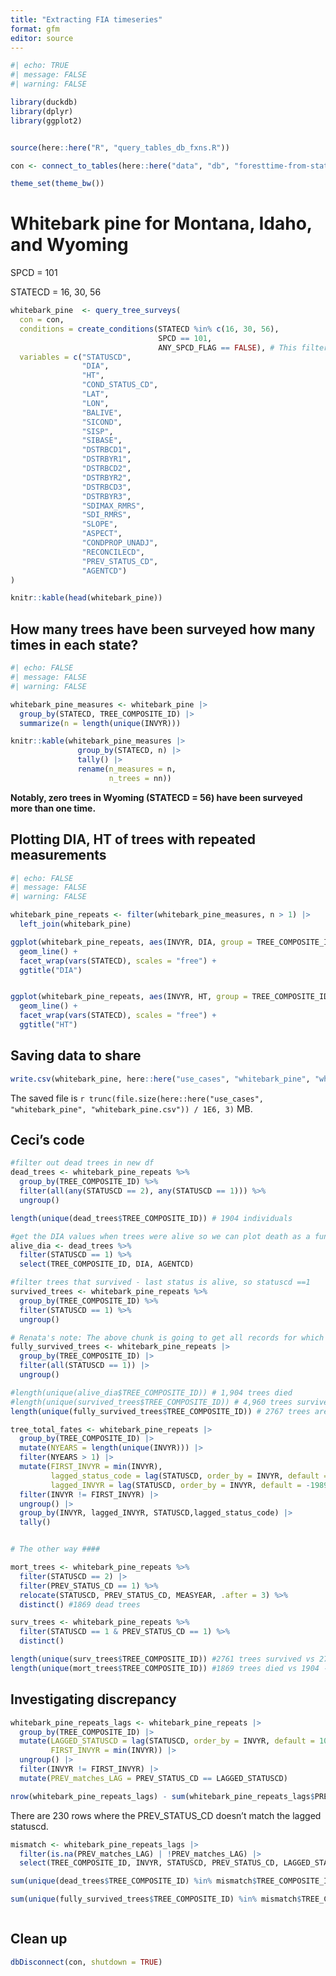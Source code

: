 ```yaml
---
title: "Extracting FIA timeseries"
format: gfm
editor: source
---
```


```r
#| echo: TRUE
#| message: FALSE
#| warning: FALSE

library(duckdb)
library(dplyr)
library(ggplot2)


source(here::here("R", "query_tables_db_fxns.R"))

con <- connect_to_tables(here::here("data", "db", "foresttime-from-state-parquet.duckdb"))

theme_set(theme_bw())

```


# Whitebark pine for Montana, Idaho, and Wyoming

SPCD = 101

STATECD = 16, 30, 56

```r

whitebark_pine  <- query_tree_surveys(
  con = con,
  conditions = create_conditions(STATECD %in% c(16, 30, 56),
                                 SPCD == 101,
                                 ANY_SPCD_FLAG == FALSE), # This filters out trees with changing SPCD over time
  variables = c("STATUSCD", 
                "DIA", 
                "HT", 
                "COND_STATUS_CD", 
                "LAT", 
                "LON",
                "BALIVE", 
                "SICOND", 
                "SISP", 
                "SIBASE",
                "DSTRBCD1",
                "DSTRBYR1",
                "DSTRBCD2",
                "DSTRBYR2",
                "DSTRBCD3",
                "DSTRBYR3",
                "SDIMAX_RMRS",
                "SDI_RMRS",
                "SLOPE",
                "ASPECT",
                "CONDPROP_UNADJ",
                "RECONCILECD",
                "PREV_STATUS_CD",
                "AGENTCD")
)

knitr::kable(head(whitebark_pine))

```


## How many trees have been surveyed how many times in each state?

```r
#| echo: FALSE
#| message: FALSE
#| warning: FALSE

whitebark_pine_measures <- whitebark_pine |> 
  group_by(STATECD, TREE_COMPOSITE_ID) |>
  summarize(n = length(unique(INVYR))) 

knitr::kable(whitebark_pine_measures |>
               group_by(STATECD, n) |>
               tally() |>
               rename(n_measures = n,
                      n_trees = nn))


```

**Notably, zero trees in Wyoming (STATECD = 56) have been surveyed more than one time.**

## Plotting DIA, HT of trees with repeated measurements

```r
#| echo: FALSE
#| message: FALSE
#| warning: FALSE

whitebark_pine_repeats <- filter(whitebark_pine_measures, n > 1) |>
  left_join(whitebark_pine)

ggplot(whitebark_pine_repeats, aes(INVYR, DIA, group = TREE_COMPOSITE_ID)) +
  geom_line() +
  facet_wrap(vars(STATECD), scales = "free") +
  ggtitle("DIA")


ggplot(whitebark_pine_repeats, aes(INVYR, HT, group = TREE_COMPOSITE_ID)) +
  geom_line() +
  facet_wrap(vars(STATECD), scales = "free") +
  ggtitle("HT")

```

## Saving data to share

```r

write.csv(whitebark_pine, here::here("use_cases", "whitebark_pine", "whitebark_pine.csv"))

```


The saved file is `r trunc(file.size(here::here("use_cases", "whitebark_pine", "whitebark_pine.csv")) / 1E6, 3)` MB.



## Ceci's code

```r

#filter out dead trees in new df
dead_trees <- whitebark_pine_repeats %>%
  group_by(TREE_COMPOSITE_ID) %>%
  filter(all(any(STATUSCD == 2), any(STATUSCD == 1))) %>%
  ungroup()

length(unique(dead_trees$TREE_COMPOSITE_ID)) # 1904 individuals 

#get the DIA values when trees were alive so we can plot death as a function of the state variable (size)
alive_dia <- dead_trees %>%
  filter(STATUSCD == 1) %>%
  select(TREE_COMPOSITE_ID, DIA, AGENTCD)

#filter trees that survived - last status is alive, so statuscd ==1
survived_trees <- whitebark_pine_repeats %>%
  group_by(TREE_COMPOSITE_ID) %>%
  filter(STATUSCD == 1) %>% 
  ungroup()

# Renata's note: The above chunk is going to get all records for which the statuscd == 1, including the *first* records for trees that later die. To get trees that live to the end, you want filter(all(STATUSCD == 1))). 
fully_survived_trees <- whitebark_pine_repeats |>
  group_by(TREE_COMPOSITE_ID) |>
  filter(all(STATUSCD == 1)) |>
  ungroup()

#length(unique(alive_dia$TREE_COMPOSITE_ID)) # 1,904 trees died
#length(unique(survived_trees$TREE_COMPOSITE_ID)) # 4,960 trees survived
length(unique(fully_survived_trees$TREE_COMPOSITE_ID)) # 2767 trees are alive in all years surveyed. 

tree_total_fates <- whitebark_pine_repeats |>
  group_by(TREE_COMPOSITE_ID) |>
  mutate(NYEARS = length(unique(INVYR))) |>
  filter(NYEARS > 1) |>
  mutate(FIRST_INVYR = min(INVYR),
         lagged_status_code = lag(STATUSCD, order_by = INVYR, default = -999),
         lagged_INVYR = lag(STATUSCD, order_by = INVYR, default = -1989)) |>
  filter(INVYR != FIRST_INVYR) |>
  ungroup() |>
  group_by(INVYR, lagged_INVYR, STATUSCD,lagged_status_code) |>
  tally()


# The other way #### 

mort_trees <- whitebark_pine_repeats %>% 
  filter(STATUSCD == 2) |>
  filter(PREV_STATUS_CD == 1) %>%
  relocate(STATUSCD, PREV_STATUS_CD, MEASYEAR, .after = 3) %>%
  distinct() #1869 dead trees

surv_trees <- whitebark_pine_repeats %>%
  filter(STATUSCD == 1 & PREV_STATUS_CD == 1) %>%
  distinct()

length(unique(surv_trees$TREE_COMPOSITE_ID)) #2761 trees survived vs 2767 - 6 total off
length(unique(mort_trees$TREE_COMPOSITE_ID)) #1869 trees died vs 1904 - 35 total off 

```

## Investigating discrepancy

```r

whitebark_pine_repeats_lags <- whitebark_pine_repeats |>
  group_by(TREE_COMPOSITE_ID) |>
  mutate(LAGGED_STATUSCD = lag(STATUSCD, order_by = INVYR, default = 100),
         FIRST_INVYR = min(INVYR)) |>
  ungroup() |>
  filter(INVYR != FIRST_INVYR) |>
  mutate(PREV_matches_LAG = PREV_STATUS_CD == LAGGED_STATUSCD)

nrow(whitebark_pine_repeats_lags) - sum(whitebark_pine_repeats_lags$PREV_matches_LAG, na.rm = T)

```

There are 230 rows where the PREV_STATUS_CD doesn't match the lagged statuscd.

```r

mismatch <- whitebark_pine_repeats_lags |>
  filter(is.na(PREV_matches_LAG) | !PREV_matches_LAG) |>
  select(TREE_COMPOSITE_ID, INVYR, STATUSCD, PREV_STATUS_CD, LAGGED_STATUSCD) 

sum(unique(dead_trees$TREE_COMPOSITE_ID) %in% mismatch$TREE_COMPOSITE_ID)

sum(unique(fully_survived_trees$TREE_COMPOSITE_ID) %in% mismatch$TREE_COMPOSITE_ID)



```



## Clean up

```r
dbDisconnect(con, shutdown = TRUE)

```